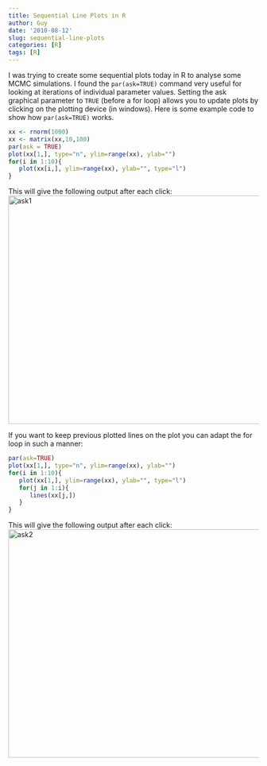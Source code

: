 ```yaml
---
title: Sequential Line Plots in R
author: Guy
date: '2010-08-12'
slug: sequential-line-plots
categories: [R]
tags: [R]
---
```



I was trying to create some sequential plots today in R to analyse some MCMC simulations. I found the <code>par(ask=TRUE)</code> command very useful for looking at iterations of individual parameter values. Setting the ask graphical parameter to <code>TRUE</code> (before a for loop) allows you to update plots by clicking on the plotting device (in windows). Here is some example code to show how <code>par(ask=TRUE)</code> works.
```r
xx <- rnorm(1000)
xx <- matrix(xx,10,100)
par(ask = TRUE)
plot(xx[1,], type="n", ylim=range(xx), ylab="")
for(i in 1:10){
   plot(xx[i,], ylim=range(xx), ylab="", type="l")
}
```
This will give the following output after each click:
<a href="http://gjabel.files.wordpress.com/2014/03/ask1.png"><img src="http://gjabel.files.wordpress.com/2014/03/ask1.png" alt="ask1" width="650" height="460" class="aligncenter size-full wp-image-1167" /></a>

If you want to keep previous plotted lines on the plot you can adapt the for loop in such a manner:
```r
par(ask=TRUE)
plot(xx[1,], type="n", ylim=range(xx), ylab="")
for(i in 1:10){
   plot(xx[1,], ylim=range(xx), ylab="", type="l")
   for(j in 1:i){
      lines(xx[j,])
   }
}
```
This will give the following output after each click:
<a href="http://gjabel.files.wordpress.com/2014/03/ask2.png"><img src="http://gjabel.files.wordpress.com/2014/03/ask2.png" alt="ask2" width="650" height="460" class="aligncenter size-full wp-image-1168" /></a>